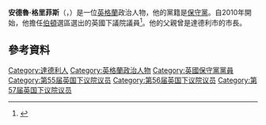 '''安德魯·格里菲斯'''（{{lang-en|Andrew Griffiths}}，{{bd|1970年|10月19日}}）是一位[[英格蘭|英格蘭]]政治人物，他的黨籍是[[保守黨_(英國)|保守黨]]。自2010年開始，他擔任[[伯頓_(英國國會選區)|伯頓]]選區選出的英國下議院議員<ref>{{cite web|url=http://news.bbc.co.uk/nol/shared/election2010/results/constituency/a81.stm|title=BBC News – Election 2010 – Constituency – Burton|accessdate=2012-04-07|archive-date=2018-07-15|archive-url=https://web.archive.org/web/20180715012440/http://news.bbc.co.uk/nol/shared/election2010/results/constituency/a81.stm|dead-url=no}}</ref>。他的父親曾是達德利市的市長。
==參考資料==
{{Reflist}}

{{DEFAULTSORT: Griffiths, Andrew}}
[[Category:達德利人|Category:達德利人]]
[[Category:英格蘭政治人物|Category:英格蘭政治人物]]
[[Category:英國保守黨黨員|Category:英國保守黨黨員]]
[[Category:第55届英国下议院议员|Category:第55届英国下议院议员]]
[[Category:第56届英国下议院议员|Category:第56届英国下议院议员]]
[[Category:第57届英国下议院议员|Category:第57届英国下议院议员]]